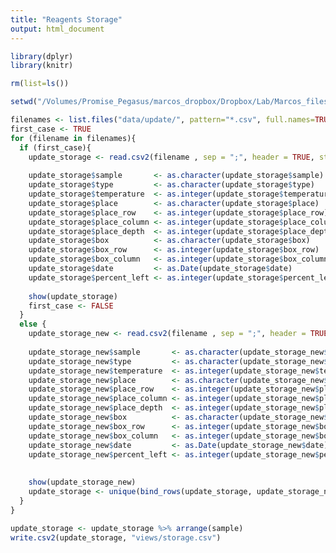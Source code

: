 ```yaml
---
title: "Reagents Storage"
output: html_document
---
```


<!-- Load libraries --> 
```r
library(dplyr)
library(knitr)
```
<!-- Clean --> 
```r
rm(list=ls())
```

<!-- Set the working directory -->
```r
setwd("/Volumes/Promise_Pegasus/marcos_dropbox/Dropbox/Lab/Marcos_files/Organization/storage/samples_marcos")
```

<!-- update reagents -->
```r
filenames <- list.files("data/update/", pattern="*.csv", full.names=TRUE)
first_case <- TRUE
for (filename in filenames){
  if (first_case){
    update_storage <- read.csv2(filename , sep = ";", header = TRUE, stringsAsFactors=FALSE)
    
    update_storage$sample       <- as.character(update_storage$sample)
    update_storage$type         <- as.character(update_storage$type)
    update_storage$temperature  <- as.integer(update_storage$temperature)
    update_storage$place        <- as.character(update_storage$place)
    update_storage$place_row    <- as.integer(update_storage$place_row)
    update_storage$place_column <- as.integer(update_storage$place_column)
    update_storage$place_depth  <- as.integer(update_storage$place_depth)
    update_storage$box          <- as.character(update_storage$box)
    update_storage$box_row      <- as.integer(update_storage$box_row)
    update_storage$box_column   <- as.integer(update_storage$box_column)
    update_storage$date         <- as.Date(update_storage$date)
    update_storage$percent_left <- as.integer(update_storage$percent_left)
      
    show(update_storage)
    first_case <- FALSE
  }
  else {
    update_storage_new <- read.csv2(filename , sep = ";", header = TRUE, stringsAsFactors=FALSE)
    
    update_storage_new$sample       <- as.character(update_storage_new$sample)
    update_storage_new$type         <- as.character(update_storage_new$type)
    update_storage_new$temperature  <- as.integer(update_storage_new$temperature)
    update_storage_new$place        <- as.character(update_storage_new$place)
    update_storage_new$place_row    <- as.integer(update_storage_new$place_row)
    update_storage_new$place_column <- as.integer(update_storage_new$place_column)
    update_storage_new$place_depth  <- as.integer(update_storage_new$place_depth)
    update_storage_new$box          <- as.character(update_storage_new$box)
    update_storage_new$box_row      <- as.integer(update_storage_new$box_row)
    update_storage_new$box_column   <- as.integer(update_storage_new$box_column)
    update_storage_new$date         <- as.Date(update_storage_new$date)
    update_storage_new$percent_left <- as.integer(update_storage_new$percent_left)
    
    
    show(update_storage_new)
    update_storage <- unique(bind_rows(update_storage, update_storage_new))
  }
}
```

```r
update_storage <- update_storage %>% arrange(sample)
write.csv2(update_storage, "views/storage.csv")
```

```r

```


